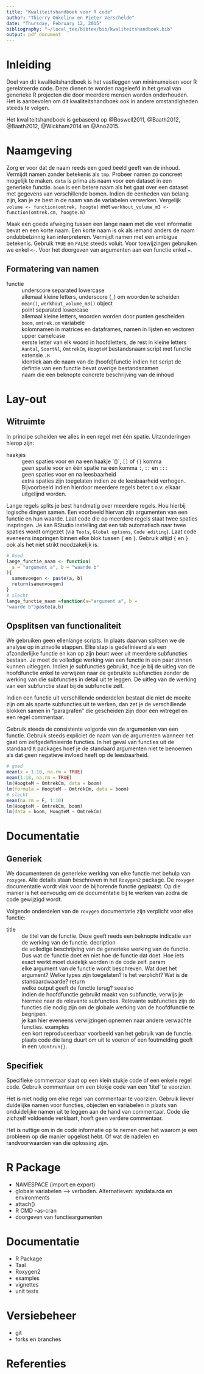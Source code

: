 ```yaml
---
title: "Kwaliteitshandboek voor R code"
author: "Thierry Onkelinx en Pieter Verschelde"
date: "Thursday, February 12, 2015"
bibliography: "~/local_tex/bibtex/bib/kwaliteitshandboek.bib"
output: pdf_document
---
```


# Inleiding

Doel van dit kwaliteitshandboek is het vastleggen van minimumeisen voor R gerelateerde code. Deze dienen te worden nageleefd in het geval van generieke R projecten die door meerdere mensen worden onderhouden. Het is aanbevolen om dit kwaliteitshandboek ook in andere omstandigheden steeds te volgen.

Het kwaliteitshandboek is gebaseerd op @Boswell2011, @Baath2012, @Baath2012, @Wickham2014 en @Ano2015.

# Naamgeving

Zorg er voor dat de naam reeds een goed beeld geeft van de inhoud. Vermijdt namen zonder betekenis als `tmp`. Probeer namen zo concreet mogelijk te maken. `data` is prima als naam voor een dataset in een generieke functie. `boom` is een betere naam als het gaat over een dataset met gegevens van verschillende bomen. Indien de eenheden van belang zijn, kan je ze best in de naam van de variabelen verwerken. Vergelijk `volume <- function(omtrek, hoogte)` met `werkhout_volume_m3 <- function(omtrek.cm, hoogte.m)`

Maak een goede afweging tussen een lange naam met die veel informatie bevat en een korte naam. Een korte naam is ok als iemand anders de naam ondubbelzinnig kan interpreteren. Vermijdt namen met een ambigue betekenis. Gebruik `TRUE` en `FALSE` steeds voluit. Voor toewijzingen gebruiken we enkel `<-`. Voor het doorgeven van argumenten aan een functie enkel `=`.

## Formatering van namen

functie
  ~ underscore separated lowercase
  ~ allemaal kleine letters, underscore (`_`) om woorden te scheiden
  ~ `mean()`, `werkhout_volume_m3()`
object
  ~ point separated lowercase
  ~ allemaal kleine letters, woorden worden door punten gescheiden
  ~ `boom`, `omtrek.cm`
variabele
  ~ kolomnamen in matrices en dataframes, namen in lijsten en vectoren
  ~ upper camelcase
  ~ eerste letter van elk woord in hoofdletters, de rest in kleine letters
  ~ `Aantal`, `SoortNl`, `OmtrekCm`, `HoogteM`
bestandsnaam script met functie
  ~ extensie `.R`
  ~ identiek aan de naam van de (hoofd)functie indien het script de defintie van een functie bevat
overige bestandsnamen
  ~ naam die een beknopte concrete beschrijving van de inhoud

# Lay-out

## Witruimte

In principe scheiden we alles in een regel met één spatie. Uitzonderingen hierop zijn:

haakjes
  ~ geen spaties voor en na een haakje ´()´, `[]` of `{}`
komma
  ~ geen spatie voor en één spatie na een komma
`:`, `::` en `:::`
  ~ geen spaties voor en na
leesbaarheid
  ~ extra spaties zijn toegelaten indien ze de leesbaarheid verhogen. Bijvoorbeeld indien hierdoor meerdere regels beter t.o.v. elkaar uitgelijnd worden.

Lange regels splits je best handmatig over meerdere regels. Hou hierbij logische dingen samen. Een voorbeeld hiervan zijn argumenten van een functie en hun waarde. Laat code die op meerdere regels staat twee spaties inspringen. Je kan RStudio instelling dat een tab automatisch naar twee spaties wordt omgezet (via `Tools`, `Global options`, `Code editing`). Laat code eveneens inspringen binnen elke blok tussen `{` en `}`. Gebruik altijd `{` en `}` ook als het niet strikt noodzakelijk is.

```r
# Goed
lange_functie_naam <- function(
  a = "argument a", b = "waarde b"
){
  samenvoegen <- paste(a, b)
  return(samenvoegen)
}
# slecht
lange_functie_naam =function(a="argument a", b = 
"waarde b")paste(a,b)
```

## Opsplitsen van functionaliteit

We gebruiken geen ellenlange scripts. In plaats daarvan splitsen we de analyse op in zinvolle stappen. Elke stap is gedefinieerd als een afzonderlijke functie en kan op zijn beurt weer uit meerdere subfuncties bestaan. Je moet de volledige werking van een functie in een paar zinnen kunnen uitleggen.  Indien je subfuncties gebruikt, hoe je bij de uitleg van de hoofdfunctie enkel te verwijzen naar de gebruikte subfuncties zonder de werking van die subfuncties in detail uit te leggen. De uitleg van de werking van een subfunctie staat bij de subfunctie zelf.

Indien een functie uit verschillende onderdelen bestaat die niet de moeite zijn om als aparte subfuncties uit te werken, dan zet je de verschillende blokken samen in "paragrafen" die gescheiden zijn door een witregel en een regel commentaar.

Gebruik steeds de consistente volgorde van de argumenten van een functie. Gebruik steeds expliciet de naam van de argumenten wanneer het gaat om zelfgedefinieerde functies. In het geval van functies uit de standaard `R` packages hoef je de standaard argumenten niet te benoemen als dat geen negatieve invloed heeft op de leesbaarheid.

```r
# goed
mean(x = 1:10, na.rm = TRUE)
mean(1:10, na.rm = TRUE)
lm(HoogteM ~ OmtrekCm, data = boom)
lm(formula = HoogteM ~ OmtrekCm, data = boom)
# slecht
mean(na.rm = F, 1:10)
lm(HoogteM ~ OmtrekCm, boom)
lm(data = boom, HoogteM ~ OmtrekCm)
```

# Documentatie

## Generiek

We documenteren de generieke werking van elke functie met behulp van `roxygen`. Alle details staan beschreven in het `Roxygen2` package. De `roxygen` documentatie wordt vlak voor de bijhorende functie geplaatst. Op die manier is het eenvoudig om de documentatie bij te werken van zodra de code gewijzigd wordt.

Volgende onderdelen van de `roxygen` documentatie zijn verplicht voor elke functie:

title
  ~ de titel van de functie. Deze geeft reeds een beknopte indicatie van de werking van de functie.
decription
  ~ de volledige beschrijving van de generieke werking van de functie. Dus wat de functie doet en niet hoe de functie dat doet. Hoe iets exact werkt moet duidelijk worden in de code zelf.
param
  ~ elke argument van de functie wordt beschreven. Wat doet het argument? Welke types zijn toegelaten? Is het verplicht? Wat is de standaardwaarde?
return
  ~ welke output geeft de functie terug?
seealso
  ~ indien de hoofdfunctie gebruikt maakt van subfunctie, verwijs je hiermee naar de relevante subfuncties. Relevante subfuncties zijn de functies die nodig zijn om de globale werking van de hoofdfunctie te begrijpen.
  ~ je kan hier eveneens verwijzingen opnemen naar andere verwachte functies.
examples
  ~ een kort reproduceerbaar voorbeeld van het gebruik van de functie.
  ~ plaats code die lang duurt om uit te voeren of een foutmelding geeft in een `\dontrun{}`.

## Specifiek

Specifieke commentaar slaat op een klein stukje code of een enkele regel code. Gebruik commentaar om een blokje code van een 'titel' te voorzien.

Het is niet nodig om elke regel van commentaar te voorzien. Gebruik liever duidelijke namen voor functies, objecten en variabelen in plaats van onduidelijke namen uit te leggen aan de hand van commentaar. Code die zichzelf voldoende verklaart, hoeft geen verdere commentaar.

Het is nuttige om in de code informatie op te nemen over het waarom je een probleem op die manier opgelost hebt. Of wat de nadelen en randvoorwaarden van die oplossing zijn. 


# R Package

- NAMESPACE (import en export)
- globale variabelen --> verboden. Alternatieven: sysdata.rda en environments
- attach()
- R CMD --as-cran
- doorgeven van functieargumenten

# Documentatie

- R Package
- Taal
- Roxygen2
- examples
- vignettes
- unit tests

# Versiebeheer

- git
- forks en branches

# Referenties